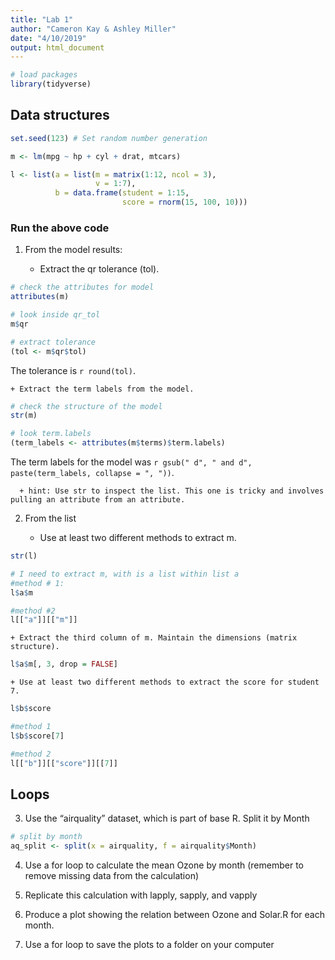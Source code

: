 ```yaml
---
title: "Lab 1"
author: "Cameron Kay & Ashley Miller"
date: "4/10/2019"
output: html_document
---
```


```r
# load packages
library(tidyverse)
```

## Data structures
```r
set.seed(123) # Set random number generation

m <- lm(mpg ~ hp + cyl + drat, mtcars)

l <- list(a = list(m = matrix(1:12, ncol = 3),
                   v = 1:7),
          b = data.frame(student = 1:15,
                         score = rnorm(15, 100, 10)))

```

### Run the above code

1. From the model results:

    + Extract the qr tolerance (tol).
    
```r
# check the attributes for model
attributes(m)

# look inside qr_tol
m$qr

# extract tolerance
(tol <- m$qr$tol)

```

The tolerance is `r round(tol)`. 

    + Extract the term labels from the model.

```r
# check the structure of the model
str(m)

# look term.labels
(term_labels <- attributes(m$terms)$term.labels)
```

The term labels for the model was `r gsub(" d", " and d", paste(term_labels, collapse = ", "))`.
  
      + hint: Use str to inspect the list. This one is tricky and involves pulling an attribute from an attribute.
    
2. From the list

    + Use at least two different methods to extract m.

```r

str(l)

# I need to extract m, with is a list within list a
#method # 1:
l$a$m

#method #2
l[["a"]][["m"]]

```

    + Extract the third column of m. Maintain the dimensions (matrix structure).
 
```r

l$a$m[, 3, drop = FALSE]

```
   
    + Use at least two different methods to extract the score for student 7.

```r

l$b$score

#method 1
l$b$score[7]

#method 2
l[["b"]][["score"]][[7]]

```

## Loops

3. Use the “airquality” dataset, which is part of base R. Split it by Month
```r
# split by month
aq_split <- split(x = airquality, f = airquality$Month)
```


4. Use a for loop to calculate the mean Ozone by month (remember to remove missing data from the calculation)

5. Replicate this calculation with lapply, sapply, and vapply

6. Produce a plot showing the relation between Ozone and Solar.R for each month.

7. Use a for loop to save the plots to a folder on your computer